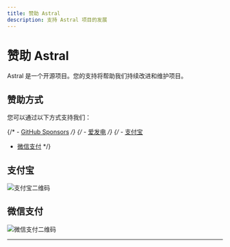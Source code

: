 ```yaml
---
title: 赞助 Astral
description: 支持 Astral 项目的发展
---
```


# 赞助 Astral

Astral 是一个开源项目。您的支持将帮助我们持续改进和维护项目。

## 赞助方式

您可以通过以下方式支持我们：

{/* - [GitHub Sponsors](https://github.com/ldoubil/astral) */}
{/* - [爱发电](https://afdian.net/@astral) */}
{/* - [支付宝](#支付宝二维码)
- [微信支付](#微信支付二维码) */}

## 支付宝

![支付宝二维码](/images/alipay-qrcode.png)

## 微信支付

![微信支付二维码](/images/wechat-qrcode.png)

---

